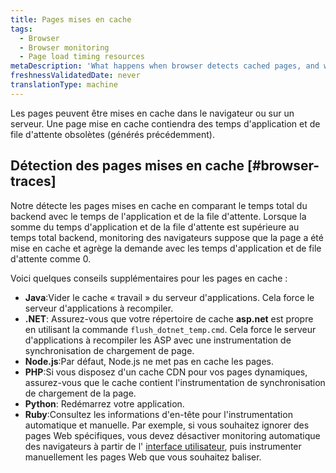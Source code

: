 ```yaml
---
title: Pages mises en cache
tags:
  - Browser
  - Browser monitoring
  - Page load timing resources
metaDescription: 'What happens when browser detects cached pages, and what to do.'
freshnessValidatedDate: never
translationType: machine
---
```


Les pages peuvent être mises en cache dans le navigateur ou sur un serveur. Une page mise en cache contiendra des temps d&apos;application et de file d&apos;attente obsolètes (générés précédemment).

## Détection des pages mises en cache [#browser-traces]

Notre <InlinePopover type="browser" />détecte les pages mises en cache en comparant le temps total du backend avec le temps de l&apos;application et de la file d&apos;attente. Lorsque la somme du temps d&apos;application et de la file d&apos;attente est supérieure au temps total backend, monitoring des navigateurs suppose que la page a été mise en cache et agrège la demande avec les temps d&apos;application et de file d&apos;attente comme 0.

Voici quelques conseils supplémentaires pour les pages en cache :

* <DNT>**Java**</DNT>:Vider le cache « travail » du serveur d&apos;applications. Cela force le serveur d&apos;applications à recompiler.
* <DNT>**.NET**</DNT>: Assurez-vous que votre répertoire de cache <DNT>**asp.net**</DNT> est propre en utilisant la commande `flush_dotnet_temp.cmd`. Cela force le serveur d&apos;applications à recompiler les ASP avec une instrumentation de synchronisation de chargement de page.
* <DNT>**Node.js**</DNT>:Par défaut, Node.js ne met pas en cache les pages.
* <DNT>**PHP**</DNT>:Si vous disposez d&apos;un cache CDN pour vos pages dynamiques, assurez-vous que le cache contient l&apos;instrumentation de synchronisation de chargement de la page.
* <DNT>**Python**</DNT>: Redémarrez votre application.
* <DNT>**Ruby**</DNT>:Consultez les informations d&apos;en-tête pour l&apos;instrumentation automatique et manuelle. Par exemple, si vous souhaitez ignorer des pages Web spécifiques, vous devez désactiver monitoring automatique des navigateurs à partir de l&apos; [interface utilisateur](/docs/browser/new-relic-browser/getting-started/browser-settings), puis instrumenter manuellement les pages Web que vous souhaitez baliser.